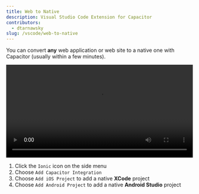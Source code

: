 ```yaml
---
title: Web to Native
description: Visual Studio Code Extension for Capacitor
contributors:
  - dtarnawsky
slug: /vscode/web-to-native
---
```


You can convert **any** web application or web site to a native one with Capacitor (usually within a few minutes).

<video style={{borderRadius:5}} width="100%" controls>
      <source src={require('/video/existing-project.mp4').default} type="video/mp4" />
</video>

1. Click the `Ionic` icon on the side menu
2. Choose `Add Capacitor Integration`
3. Choose `Add iOS Project` to add a native **XCode** project
4. Choose `Add Android Project` to add a native **Android Studio** project



